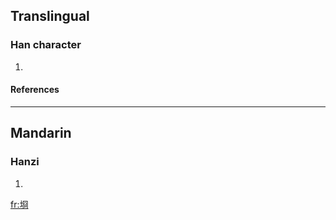 ==Translingual==
===Han character===
{{Han char|rn=32|rad=土|as=07|sn=10|four=|canj=土月金口 (GBCR)}}
# {{defn|Han|sort=土07}}
====References====
{{Han ref|kx=0230.121|hdz=10445.050|uh=57DB|ud=22491}}
----
==Mandarin==
===Hanzi===
{{cmn-hanzi|pin=[[jiōng]] (jiong1)|wg=chiung<sup>1</sup>}}
# {{defn|Mandarin}}

[[fr:埛]]